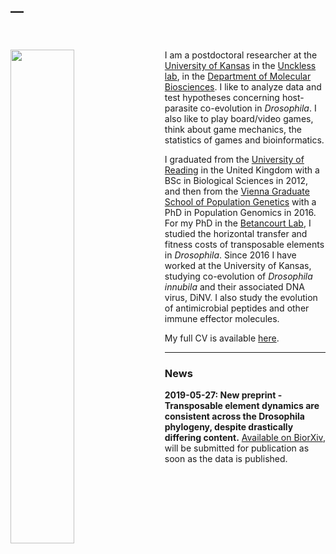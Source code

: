 ---
---

\

<img src="files/fly_pic2.jpg" style="width:45%; margin-right: 20px" align="left">
I am a postdoctoral researcher at the [University of Kansas](https://ku.edu/) in the [Unckless lab](http://www.uncklesslab.com/), in the [Department of Molecular Biosciences](https://molecularbiosciences.ku.edu/). I like to analyze data and test hypotheses concerning host-parasite co-evolution in *Drosophila*. I also like to play board/video games, think about game mechanics, the statistics of games and bioinformatics.

I graduated from the [University of Reading](http://www.reading.ac.uk/) in the United Kingdom with a BSc in Biological Sciences in 2012, and then from the [Vienna Graduate School of Population Genetics](https://www.popgen-vienna.at/) with a PhD in Population Genomics in 2016. For my PhD in the [Betancourt Lab](https://www.flyevolution.net/), I studied the horizontal transfer and fitness costs of transposable elements in *Drosophila*. Since 2016 I have worked at the University of Kansas, studying co-evolution of *Drosophila innubila* and their associated DNA virus, DiNV. I also study the evolution of antimicrobial peptides and other immune effector molecules.

My full CV is available [here](files/TH_CV_201905.pdf).


-----

### News

**2019-05-27: New preprint - Transposable element dynamics are consistent across the Drosophila phylogeny, despite drastically differing content.**
[Available on BiorXiv](https://www.biorxiv.org/content/10.1101/651059v1), will be submitted for publication as soon as the data is published. <br>